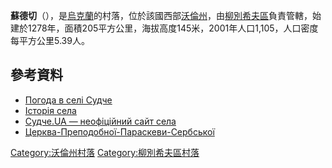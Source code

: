 {{coord|51|44|3|N|25|35|0|E|scale:30000|display=title}}

'''蘇德切'''（{{lang-uk|Судче}}），是[[烏克蘭|烏克蘭]]的村落，位於該國西部[[沃倫州|沃倫州]]，由[[柳別希夫區|柳別希夫區]]負責管轄，始建於1278年，面積205平方公里，海拔高度145米，2001年人口1,105，人口密度每平方公里5.39人。

==參考資料==
* [http://weather.in.ua/ua/volynskaja/25499 Погода в селі Судче] {{Wayback|url=http://weather.in.ua/ua/volynskaja/25499 |date=20111219092828 }}
* [http://sites.google.com/site/sudceua/istoria-sela Історія села] {{Wayback|url=http://sites.google.com/site/sudceua/istoria-sela |date=20201025013935 }}
* [http://sites.google.com/site/sudceua Судче.UA — неофіційний сайт села] {{Wayback|url=http://sites.google.com/site/sudceua |date=20201025013907 }}
* [http://wikimapia.org/14440526/uk/Церква-Преподобної-Параскеви-Сербської Церква-Преподобної-Параскеви-Сербської] {{Wayback|url=http://wikimapia.org/14440526/uk/%D0%A6%D0%B5%D1%80%D0%BA%D0%B2%D0%B0-%D0%9F%D1%80%D0%B5%D0%BF%D0%BE%D0%B4%D0%BE%D0%B1%D0%BD%D0%BE%D1%97-%D0%9F%D0%B0%D1%80%D0%B0%D1%81%D0%BA%D0%B5%D0%B2%D0%B8-%D0%A1%D0%B5%D1%80%D0%B1%D1%81%D1%8C%D0%BA%D0%BE%D1%97 |date=20161023121749 }}

[[Category:沃倫州村落|Category:沃倫州村落]]
[[Category:柳別希夫區村落|Category:柳別希夫區村落]]


{{Volyn-geo-stub}}
